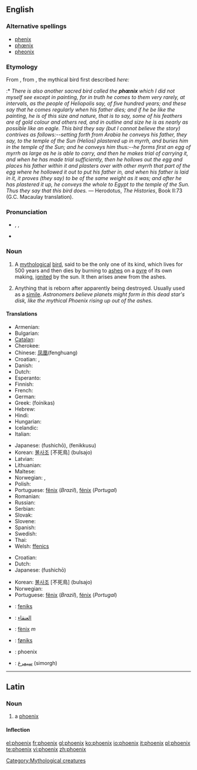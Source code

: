 {{also|Phoenix}}
==English==
{{wikipedia}}

===Alternative spellings===
* [[phenix]]
* [[phœnix]]
* [[pheonix]]

===Etymology===
From {{etyl|la}} {{term|phoenix|phoenīx|lang=la}}, from {{etyl|grc}} {{term|sc=polytonic|φοῖνιξ|tr=phoiniks|lang=grc}}, the mythical bird first described ''here:''
:* ''There is also another sacred bird called the '''phœnix''' which I did not myself see except in painting, for in truth he comes to them very rarely, at intervals, as the people of Heliopolis say, of five hundred years; and these say that he comes regularly when his father dies; and if he be like the painting, he is of this size and nature, that is to say, some of his feathers are of gold colour and others red, and in outline and size he is as nearly as possible like an eagle. This bird they say (but I cannot believe the story) contrives as follows:--setting forth from Arabia he conveys his father, they say, to the temple of the Sun (Helios) plastered up in myrrh, and buries him in the temple of the Sun; and he conveys him thus:--he forms first an egg of myrrh as large as he is able to carry, and then he makes trial of carrying it, and when he has made trial sufficiently, then he hollows out the egg and places his father within it and plasters over with other myrrh that part of the egg where he hollowed it out to put his father in, and when his father is laid in it, it proves (they say) to be of the same weight as it was; and after he has plastered it up, he conveys the whole to Egypt to the temple of the Sun. Thus they say that this bird does.'' — Herodotus, ''The Histories'', Book II:73 (G.C. Macaulay translation).

===Pronunciation===
* {{enPR|fē'nĭks}}, {{IPA|/ˈfiːnɪks/}}, {{SAMPA|/"fi:nIks/}}
* {{rhymes|iːnɪks}}

===Noun===
{{en-noun|phoenix|pl2=phoenixes}}

# {{mythology}} A [[mythological]] [[bird]], said to be the only one of its kind, which lives for 500 years and then dies by burning to [[ash]]es on a [[pyre]] of its own making, [[ignite]]d by the sun.  It then arises anew from the ashes.
# {{figuratively}} Anything that is reborn after apparently being destroyed. Usually used as a [[simile]]. ''Astronomers believe planets might form in this dead star's disk, like the mythical Phoenix rising up out of the ashes.''

====Translations====
{{trans-top|mythological bird}}
* Armenian: {{t-|hy|փյունիկ|tr=p’yunik|sc=Armn|xs=Armenian}}
* Bulgarian: {{t|bg|феникс|m|tr=feniks|sc=Cyrl}}
* [[Catalan]]: {{t|ca|fènix|m}}
* Cherokee: {{t|chr|ᏧᎴᎯᏌᏅᎯ|sc=Cher}}
* Chinese: [[凤凰]](fenghuang)
* Croatian: {{t-|hr|feniks|m|alt=féniks}}, {{t-|hr|žar-ptica|f|alt=žȃr-ptȉca}}
* Danish: {{t-|da|føniks|c}}
* Dutch: {{t-|nl|feniks|m}}
* Esperanto: {{t-|eo|fenikso|xs=Esperanto}}
* Finnish: {{t-|fi|feeniks}}
* French: {{t+|fr|phénix|m}}
* German: {{t+|de|Phönix}}
* Greek: {{t+|el|φοίνικας|m|sc=Grek}} (foínikas)
* Hebrew: {{t|he|עוף החול|sc=Hebr}}
* Hindi: {{t|hi|अमरपक्षी|tr=amarapakṣī|sc=Deva}}
* Hungarian: {{t|hu|főnix}}
* Icelandic: {{t-|is|fönix}}
* Italian: {{t-|it|fenice|f}}
{{trans-mid}}
* Japanese: {{Jpan|[[不死鳥]]}} (fushichō), {{Jpan|[[フェニックス]]}} (fenikkusu)
* Korean: [[불사조]] [不死鳥] (bulsajo)
* Latvian: {{t|lv|fēnikss}}
* Lithuanian: {{t|lt|feniksas|m}}
* Maltese: {{t-|mt|Feniċju|xs=Maltese}}
* Norwegian: {{t+|no|føniks|m}}, {{t-|no|ildfugl|m}}
* Polish: {{t-|pl|feniks|m}}
* Portuguese: [[fênix]] {{f}} (''Brazil''), [[fénix]] {{f}} (''Portugal'')
* Romanian: {{t-|ro|fenix|m}}
* Russian: {{t|ru|феникс|m|tr=feniks|sc=Cyrl}}
* Serbian: {{t-|sr|žar-ptica|f}}
* Slovak: {{t-|sk|fénix|m}}
* Slovene: {{t+|sl|feniks|m}}
* Spanish: {{t+|es|fénix|m}}
* Swedish: {{t+|sv|fenix|c}}
* Thai: {{t|th|นกฟีนิกซ์|sc=Thai}}
* Welsh: [[ffenics]] {{m}}
{{trans-bottom}}

{{trans-top|anything reborn after apparently being destroyed}}
* Croatian: {{t-|hr|feniks|m|alt=féniks}}
* Dutch: {{t-|nl|feniks|m}}
* Japanese: {{Jpan|[[不死鳥]]}} (fushichō)
{{trans-mid}}
* Korean: [[불사조]] [不死鳥] (bulsajo)
* Norwegian: {{t+|no|føniks|m}}
* Portuguese: [[fênix]] {{f}} (''Brazil''), [[fénix]] {{f}} (''Portugal'')
{{trans-bottom}}

{{checktrans-top}}
* {{ttbc|Afrikaans}}: [[feniks]]
* {{ttbc|Arabic}}: [[العنقاء]]
* {{ttbc|Catalan}}: [[fènix]] ''m''
* {{ttbc|Faroese}}: [[føniks]]
{{trans-mid}}
* {{ttbc|Indonesian}}: phoenix
* {{ttbc|Persian}}: [[سیمرغ]] (simorgh)
{{trans-bottom}}

[[Category:Mythological creatures]]

----

==Latin==

===Noun===
{{la-noun|phoenīx|phoenicis|phoenīcis|f|third}}

# a [[phoenix]]

====Inflection====
{{ladecl3par}}
{{la-decl-3rd-PAR|phoenix|phoenīx|phoenic|phoenīc}}

[[el:phoenix]]
[[fr:phoenix]]
[[gl:phoenix]]
[[ko:phoenix]]
[[io:phoenix]]
[[it:phoenix]]
[[pl:phoenix]]
[[te:phoenix]]
[[vi:phoenix]]
[[zh:phoenix]]